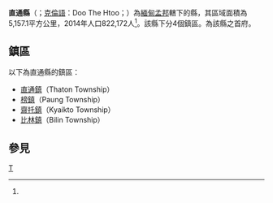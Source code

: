 {{Infobox settlement
|native_name = {{lang|my|သထုံခရိုင်}}
|official_name = 直通縣
|settlement_type = [[孟邦|孟邦]]行政區
|image_skyline = 
|image_caption = 直通
|image_map = 
|map_caption = 
|subdivision_type       = 國家
|subdivision_name       = {{flag|Myanmar}}
|subdivision_type1      = 省邦
|subdivision_name1      = [[孟邦|孟邦]]
|subdivision_type2      = 首府
|subdivision_name2      = [[直通|直通]]
|unit_pref = 
|area_total_km2 = 5,157.1
|population_as_of = 2014
|population_footnotes =<ref name="citypopulation">[http://www.citypopulation.de/php/myanmar-admin.php MYANMAR: Administrative Division]. Citypopulation. 2015-12-06</ref>
|population = 822,172
|population_density_km2 = 159.43
|latNS = N
|latd = 17
|latm = 00
|lats = 00
|longEW = E
|longd = 97
|longm = 30
|longs = 00
|coordinates_display = inline,title
|coordinates_region = MM
|pushpin_map = Burma
|elevation_footnotes = 
|elevation_ft = 
|elevation_m = 
|timezone = [[Myanmar_Standard_Time|MST]]
|utc_offset = +6:30
|website =
}}

'''直通縣'''（{{lang-my|သထုံခရိုင်}}；[[克倫語|克倫語]]：Doo The Htoo；{{lang-en|Thaton District}}）為[[緬甸|緬甸]][[孟邦|孟邦]]轄下的縣，其區域面積為5,157.1平方公里，2014年人口822,172人<ref name="citypopulation"/>。該縣下分4個鎮區。{{link-en|直通|Thaton}}為該縣之首府。

==鎮區==
以下為直通縣的鎮區：
*[[直通鎮|直通鎮]]（Thaton Township）
*[[榜鎮|榜鎮]]（Paung Township）
*[[齋托鎮|齋托鎮]]（Kyaikto Township）
*[[比林鎮|比林鎮]]（Bilin Township）

==參見==
{{Reflist}}

{{孟邦行政區劃|state=collapsed}}
{{緬甸縣份|state=collapsed}}

[[Category:孟邦縣份|T]]

{{Burma-geo-stub}}